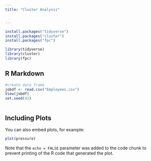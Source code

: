 ```yaml
---
title: "Cluster Analysis"


---
```


```r
install.packages("tidyverse")
install.packages("cluster")
install.packages("fpc")

library(tidyverse)
library(cluster)
library(fpc)
```

## R Markdown


```r
#create data frame
jobdf <- read.csv("Employees.csv")
View(jobdf)
set.seed(42)



```

## Including Plots

You can also embed plots, for example:

```r
plot(pressure)
```

Note that the `echo = FALSE` parameter was added to the code chunk to prevent printing of the R code that generated the plot.
